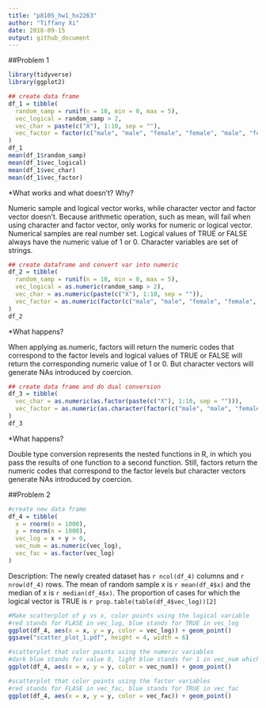 ```yaml
---
title: "p8105_hw1_hx2263"
author: "Tiffany Xi"
date: 2018-09-15
output: github_document
---
```


##Problem 1

```r
library(tidyverse)
library(ggplot2)
```

```r

## create data frame
df_1 = tibble(
  random_samp = runif(n = 10, min = 0, max = 5),
  vec_logical = random_samp > 2,
  vec_char = paste(c("X"), 1:10, sep = ""),
  vec_factor = factor(c("male", "male", "female", "female", "male", "female", "female", "male", "female", "male"))
)
df_1 
mean(df_1$random_samp)
mean(df_1$vec_logical)
mean(df_1$vec_char)
mean(df_1$vec_factor)
```
*What works and what doesn’t? Why?

Numeric sample and logical vector works, while character vector and factor vector doesn't. Because arithmetic operation, such as mean, will fail when using character and factor vector, only works for numeric or logical vector. Numerical samples are real number set. Logical values of TRUE or FALSE always have the numeric value of 1 or 0. Character variables are set of strings.

```r

## create dataframe and convert var into numeric
df_2 = tibble(
  random_samp = runif(n = 10, min = 0, max = 5),
  vec_logical = as.numeric(random_samp > 2),
  vec_char = as.numeric(paste(c("X"), 1:10, sep = "")),
  vec_factor = as.numeric(factor(c("male", "male", "female", "female", "male", "female", "female", "male", "female", "male")))
)
df_2 
```
*What happens?

When applying as.numeric, factors will return the numeric codes that correspond to the factor levels and logical values of TRUE or FALSE will return the corresponding numeric value of 1 or 0. But character vectors will generate NAs introduced by coercion.

```r

## create data frame and do dual conversion
df_3 = tibble(
  vec_char = as.numeric(as.factor(paste(c("X"), 1:10, sep = ""))),
  vec_factor = as.numeric(as.character(factor(c("male", "male", "female", "female", "male", "female", "female", "male", "female", "male"))))
)
df_3 
```
*What happens?

Double type conversion represents the nested functions in R, in which you pass the results of one function to a second function. Still, factors return the numeric codes that correspond to the factor levels but character vectors generate NAs introduced by coercion.

##Problem 2

```r
#create new data frame
df_4 = tibble(
  x = rnorm(n = 1000),
  y = rnorm(n = 1000),
  vec_log = x + y > 0,
  vec_num = as.numeric(vec_log),
  vec_fac = as.factor(vec_log)
)
```

Description: The newly created dataset has `r ncol(df_4)` columns and `r nrow(df_4)` rows. The mean of random sample x is `r mean(df_4$x)` and the median of x is `r median(df_4$x)`. The proportion of cases for which the logical vector is TRUE is `r prop.table(table(df_4$vec_log))[2]`

```r
#Make scatterplot of y vs x, color points using the logical variable
#red stands for FLASE in vec_log, blue stands for TRUE in vec_log
ggplot(df_4, aes(x = x, y = y, color = vec_log)) + geom_point()
ggsave("scatter_plot_1.pdf", height = 4, width = 6)

#scatterplot that color points using the numeric variables
#dark blue stands for value 0, light blue stands for 1 in vec_num which is TRUE in vec_log
ggplot(df_4, aes(x = x, y = y, color = vec_num)) + geom_point()

#scatterplot that color points using the factor variables
#red stands for FLASE in vec_fac, blue stands for TRUE in vec_fac
ggplot(df_4, aes(x = x, y = y, color = vec_fac)) + geom_point()

```











